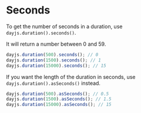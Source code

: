 # Seconds

To get the number of seconds in a duration, use `dayjs.duration().seconds()`.

It will return a number between 0 and 59.

```javascript
dayjs.duration(500).seconds(); // 0
dayjs.duration(1500).seconds(); // 1
dayjs.duration(15000).seconds(); // 15
```

If you want the length of the duration in seconds, use `dayjs.duration().asSeconds()` instead.

```javascript
dayjs.duration(500).asSeconds(); // 0.5
dayjs.duration(1500).asSeconds(); // 1.5
dayjs.duration(15000).asSeconds(); // 15
```
